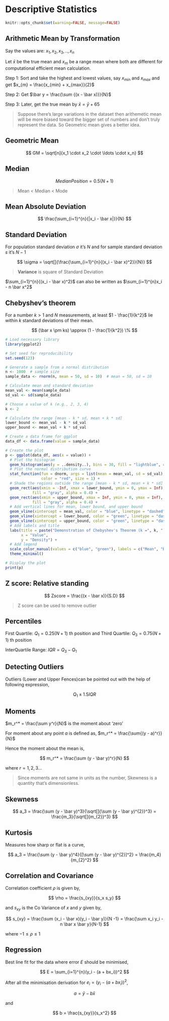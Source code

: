 # Descriptive Statistics

```r
knitr::opts_chunk$set(warning=FALSE, message=FALSE)
```

## Arithmetic Mean by Transformation

Say the values are: $x_1, x_2, x_3, .. , x_n$

Let $\bar x$ be the true mean and $x_m$ be a range mean where both are different for computational efficient mean calculation.

Step 1: Sort and take the highest and lowest values, say $x_{min}$ and $x_{max}$ and get $x_{m} = \frac{x_{min} + x_{max}}{2}$

Step 2: Get $\bar y = \frac{\sum {(x - \bar x)}}{N}$

Step 3: Later, get the true mean by $\bar x = \bar y + 65$

> Suppose there's large variations in the dataset then arithemetic mean will be more biased toward the bigger set of numbers and don't truly represent the data. So Geometric mean gives a better idea.

## Geometric Mean

$$
GM = \sqrt[n]{x_1 \cdot x_2 \cdot \ldots \cdot x_n}
$$

## Median

$$
MedianPosition = 0.5(N+1)
$$

> Mean \< Median \< Mode

## Mean Absolute Deviation

$$
\frac{\sum_{i=1}^{n}{|x_i - \bar x|}}{N}
$$

## Standard Deviation

For population standard deviation $\sigma$ it's $N$ and for sample standard deviation $s$ it's $N-1$

$$
\sigma = \sqrt[]{\frac{\sum_{i=1}^{n}{(x_i - \bar x)^2}}{N}}
$$

> **Variance** is square of Standard Deviation

$\sum_{i=1}^{n}{(x_i - \bar x)^2}$ can also be written as $\sum_{i=1}^{n}x_i - n \bar x^2$

## Chebyshev's theorem

For a number $k > 1$ and $N$ measurements, at least $1 - \frac{1}{k^2}$ lie within $k$ standard deviations of their mean.

$$
(\bar x \pm ks) \approx (1 - \frac{1}{k^2}) \%
$$

```r
# Load necessary library
library(ggplot2)

# Set seed for reproducibility
set.seed(123)

# Generate a sample from a normal distribution
n <- 1000  # sample size
sample_data <- rnorm(n, mean = 50, sd = 10)  # mean = 50, sd = 10

# Calculate mean and standard deviation
mean_val <- mean(sample_data)
sd_val <- sd(sample_data)

# Choose a value of k (e.g., 2, 3, 4)
k <- 2

# Calculate the range [mean - k * sd, mean + k * sd]
lower_bound <- mean_val - k * sd_val
upper_bound <- mean_val + k * sd_val

# Create a data frame for ggplot
data_df <- data.frame(value = sample_data)

# Create the plot
p <- ggplot(data_df, aes(x = value)) +
  # Plot the histogram
  geom_histogram(aes(y = ..density..), bins = 30, fill = "lightblue", color = "black") +
  # Plot the normal distribution curve
  stat_function(fun = dnorm, args = list(mean = mean_val, sd = sd_val),
                color = "red", size = 1) +
  # Shade the regions outside the range [mean - k * sd, mean + k * sd]
  geom_rect(aes(xmin = -Inf, xmax = lower_bound, ymin = 0, ymax = Inf),
            fill = "gray", alpha = 0.4) +
  geom_rect(aes(xmin = upper_bound, xmax = Inf, ymin = 0, ymax = Inf),
            fill = "gray", alpha = 0.4) +
  # Add vertical lines for mean, lower bound, and upper bound
  geom_vline(xintercept = mean_val, color = "blue", linetype = "dashed", size = 1) +
  geom_vline(xintercept = lower_bound, color = "green", linetype = "dashed", size = 1) +
  geom_vline(xintercept = upper_bound, color = "green", linetype = "dashed", size = 1) +
  # Add labels and title
  labs(title = paste("Demonstration of Chebyshev's Theorem (k =", k, ")"),
       x = "Value",
       y = "Density") +
  # Add legend
  scale_color_manual(values = c("blue", "green"), labels = c("Mean", "Bounds")) +
  theme_minimal()

# Display the plot
print(p)

```

## Z score: Relative standing

$$
Zscore = \frac{(x - \bar x)}{S.D}
$$

> Z score can be used to remove outlier

## Percentiles

First Quartile: $Q_1 = 0.25(N + 1)$ th position and Third Quartile: $Q_3 = 0.75(N+1)$ th position

InterQuartile Range: $IQR = Q_3 - Q_1$

## Detecting Outliers

Outliers (Lower and Upper Fences)can be pointed out with the help of following expression,

$$
Q_1 \pm 1.5IQR
$$

## Moments

$m_r^* = \frac{\sum y^r}{N}$ is the moment about 'zero'

For moment about any point $a$ is defined as, $m_r^* = \frac{\sum{(y - a)^r}}{N}$

Hence the moment about the mean is,

$$
m_r^* = \frac{\sum (y - \bar y)^r}{N}
$$

where $r = 1, 2, 3 ...$

> Since moments are not same in units as the number, Skewness is a quantity that's dimensionless.

## Skewness

$$
a_3 = \frac{\sum (y - \bar y)^3}{\sqrt[]{\sum (y - \bar y)^{2}}^3} = \frac{m_3}{\sqrt[]{m_{2}}^3}
$$

## Kurtosis

Measures how sharp or flat is a curve,

$$
a_3 = \frac{\sum (y - \bar y)^4}{[\sum (y - \bar y)^{2}]^2} = \frac{m_4}{m_{2}^2}
$$

## Correlation and Covariance

Correlation coefficient $\rho$ is given by,

$$
\rho = \frac{s_{xy}}{s_x s_y}
$$

and $s_{xy}$ is the Co Variance of $x$ and $y$ given by,

$$
s_{xy} = \frac{\sum (x_i - \bar x)(y_i - \bar y)}{N -1} = \frac{\sum x_i y_i - n \bar x \bar y}{N-1}
$$

where $-1 \leq \rho \leq 1$

## Regression

Best line fit for the data where error $E$ should be minimised,

$$
E = \sum_{i=1}^{n}(y_i - (a + bx_i))^2
$$

After all the minimisation derivation for $e_i = (y_i - (a + bx_i))^2$,

$$
a = \bar y - b \bar x
$$

and

$$
b = \frac{s_{xy}}{s_x^2}
$$
